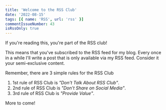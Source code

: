 ```yaml
---
title: 'Welcome to the RSS Club'
date: '2022-08-15'
tags: [{ name: 'RSS', url: 'rss' }]
commentIssueNumber: 43
isRssOnly: true
---
```


If you're reading this, you're part of the RSS club!

This means that you've subscribed to the RSS feed for my blog. Every once in a while I'll write a post that is only available via my RSS feed. Consider it your semi-exclusive content.

Remember, there are 3 simple rules for the RSS Club

1. 1st rule of RSS Club is _"Don't Talk About RSS Club"_.
1. 2nd rule of RSS Club is _"Don't Share on Social Media"_.
1. 3rd rule of RSS Club is _"Provide Value"_.

More to come!
